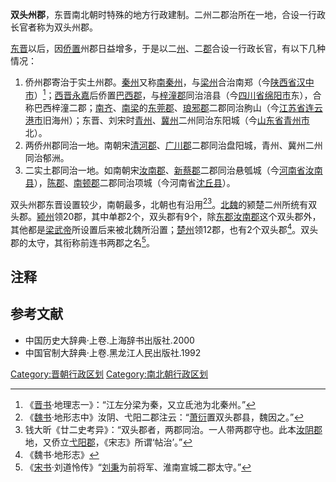 '''双头州郡'''，东晋南北朝时特殊的地方行政建制。二州二郡治所在一地，合设一行政长官者称为双头州郡。

[[东晋|东晋]]以后，因[[侨置|侨置]]州郡日益增多，于是以二[[州|州]]、二[[郡|郡]]合设一行政长官，有以下几种情况：
#侨州郡寄治于实土州郡。[[秦州|秦州]]又称[[南秦州|南秦州]]，与[[梁州|梁州]]合治南郑（今[[陕西省|陕西省]][[汉中市|汉中市]]）<ref>《[[晋书|晋书]]·地理志一》：“江左分梁为秦，又立氐池为北秦州。”</ref>；[[西晋|西晋]][[永嘉|永嘉]]后侨置[[巴西郡|巴西郡]]，与[[梓潼郡|梓潼郡]]同治涪县（今[[四川省|四川省]][[绵阳市|绵阳市]]东），合称巴西梓潼二郡；[[南齐|南齐]]、[[南梁|南梁]]的[[东莞郡|东莞郡]]、[[琅邪郡|琅邪郡]]二郡同治朐山（今[[江苏省|江苏省]][[连云港市|连云港市]]旧海州）；东晋、刘宋时[[青州|青州]]、[[冀州|冀州]]二州同治东阳城（今[[山东省|山东省]][[青州市|青州市]]北）。
#两侨州郡同治一地。南朝宋[[清河郡|清河郡]]、[[广川郡|广川郡]]二郡同治盘阳城，青州、冀州二州同治郁洲。
#二实土郡同治一地。如南朝宋[[汝南郡|汝南郡]]、[[新蔡郡|新蔡郡]]二郡同治悬瓠城（今[[河南省|河南省]][[汝南县|汝南县]]），[[陈郡|陈郡]]、[[南顿郡|南顿郡]]二郡同治项城（今河南省[[沈丘县|沈丘县]]）。

双头州郡东晋设置较少，南朝最多，北朝也有沿用<ref>《[[魏书|魏书]]·地形志中》汝阴、弋阳二郡注云：“[[萧衍|萧衍]]置双头郡县，魏因之。”</ref><ref>钱大昕《廿二史考异》：“双头郡者，两郡同治。一人带两郡守也。此本[[汝阴郡|汝阴郡]]地，又侨立[[弋阳郡|弋阳郡]]，《宋志》所谓‘帖治’。”</ref>。[[北魏|北魏]]的颍楚二州所统有双头郡。[[颍州|颍州]]领20郡，其中单郡2个，双头郡有9个，除[[东郡|东郡]][[汝南郡|汝南郡]]这个双头郡外，其他都是[[梁武帝|梁武帝]]所设置后来被北魏所沿置；[[楚州|楚州]]领12郡，也有2个双头郡<ref>《魏书·地形志》</ref>。双头郡的太守，其衔称前连书两郡之名<ref>《[[宋书|宋书]]·刘道怜传》“[[刘秉|刘秉]]为前将军、淮南宣城二郡太守。”</ref>。
== 注释 ==
{{reflist}}
== 参考文献 ==
*中国历史大辞典·上卷.上海辞书出版社.2000
*中国官制大辞典·上卷.黑龙江人民出版社.1992
{{DEFAULTSORT:S}}
[[Category:晋朝行政区划|Category:晋朝行政区划]]
[[Category:南北朝行政区划|Category:南北朝行政区划]]